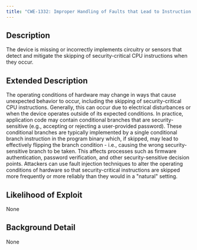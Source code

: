 ```yaml
---
title: "CWE-1332: Improper Handling of Faults that Lead to Instruction Skips"
---
```


## Description
The device is missing or incorrectly implements circuitry or sensors that detect and mitigate the skipping of security-critical CPU instructions when they occur.

## Extended Description

The operating conditions of hardware may change
              in ways that cause unexpected behavior to occur,
              including the skipping of security-critical CPU
              instructions. Generally, this can occur due to
              electrical disturbances or when the device operates
              outside of its expected conditions.
In practice, application code may contain
			  conditional branches that are security-sensitive (e.g.,
			  accepting or rejecting a user-provided password). These
			  conditional branches are typically implemented by a
			  single conditional branch instruction in the program
			  binary which, if skipped, may lead to effectively
			  flipping the branch condition - i.e., causing the wrong
			  security-sensitive branch to be taken. This affects
			  processes such as firmware authentication, password
			  verification, and other security-sensitive decision
			  points.
Attackers can use fault injection techniques to
			  alter the operating conditions of hardware so that
			  security-critical instructions are skipped more
			  frequently or more reliably than they would in a
			  "natural" setting.


## Likelihood of Exploit
None

## Background Detail
None
        